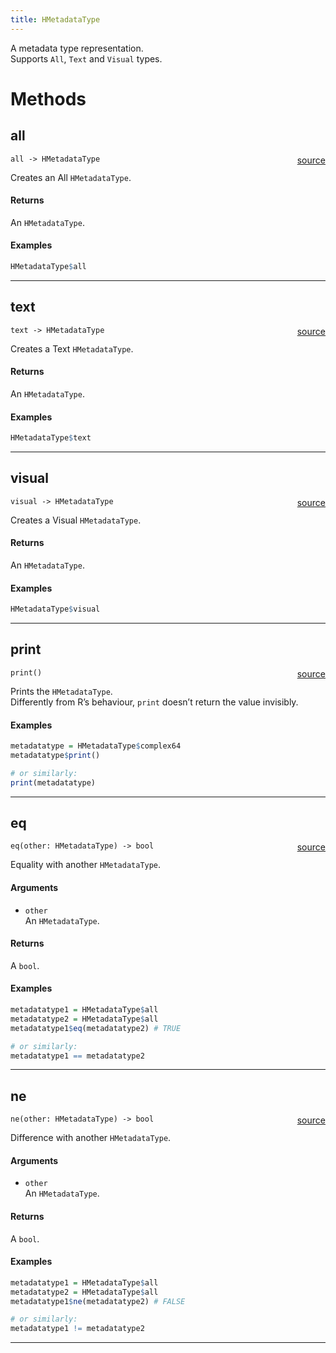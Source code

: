 ```yaml
---
title: HMetadataType
---
```


A metadata type representation. \
Supports `All`, `Text` and `Visual` types. \

# Methods

## all

`all -> HMetadataType` <span style="float: right;"> [source](https://www.github.com/daniellga/harmonium/blob/master/r-harmonium/src/rust/src/./hmetadatatype.rs#L39) </span> \

Creates an All `HMetadataType`. \

#### Returns

An `HMetadataType`.

#### Examples

```r
HMetadataType$all
```

_________

## text

`text -> HMetadataType` <span style="float: right;"> [source](https://www.github.com/daniellga/harmonium/blob/master/r-harmonium/src/rust/src/./hmetadatatype.rs#L62) </span> \

Creates a Text `HMetadataType`. \

#### Returns

An `HMetadataType`.

#### Examples

```r
HMetadataType$text
```

_________

## visual

`visual -> HMetadataType` <span style="float: right;"> [source](https://www.github.com/daniellga/harmonium/blob/master/r-harmonium/src/rust/src/./hmetadatatype.rs#L85) </span> \

Creates a Visual `HMetadataType`. \

#### Returns

An `HMetadataType`.

#### Examples

```r
HMetadataType$visual
```

_________

## print

`print()` <span style="float: right;"> [source](https://www.github.com/daniellga/harmonium/blob/master/r-harmonium/src/rust/src/./hmetadatatype.rs#L109) </span> \

Prints the `HMetadataType`. \
Differently from R's behaviour, `print` doesn't return the value invisibly. \

#### Examples

```r
metadatatype = HMetadataType$complex64
metadatatype$print()

# or similarly:
print(metadatatype)
```

_________

## eq

`eq(other: HMetadataType) -> bool` <span style="float: right;"> [source](https://www.github.com/daniellga/harmonium/blob/master/r-harmonium/src/rust/src/./hmetadatatype.rs#L142) </span> \

Equality with another `HMetadataType`.

#### Arguments

* `other` \
An `HMetadataType`. \

#### Returns

A `bool`.

#### Examples

```r
metadatatype1 = HMetadataType$all
metadatatype2 = HMetadataType$all
metadatatype1$eq(metadatatype2) # TRUE

# or similarly:
metadatatype1 == metadatatype2
```

_________

## ne

`ne(other: HMetadataType) -> bool` <span style="float: right;"> [source](https://www.github.com/daniellga/harmonium/blob/master/r-harmonium/src/rust/src/./hmetadatatype.rs#L175) </span> \

Difference with another `HMetadataType`.

#### Arguments

* `other` \
An `HMetadataType`. \

#### Returns

A `bool`.

#### Examples

```r
metadatatype1 = HMetadataType$all
metadatatype2 = HMetadataType$all
metadatatype1$ne(metadatatype2) # FALSE

# or similarly:
metadatatype1 != metadatatype2
```

_________
